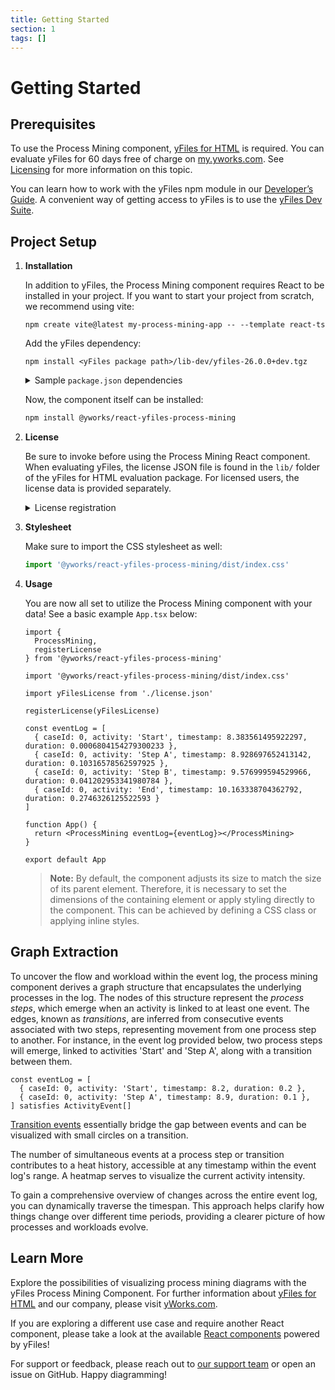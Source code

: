 ```yaml
---
title: Getting Started
section: 1
tags: []
---
```


# Getting Started

## Prerequisites

To use the Process Mining component, [yFiles for HTML](https://www.yworks.com/products/yfiles-for-html) is required.
You can evaluate yFiles for 60 days free of charge on [my.yworks.com](https://my.yworks.com/signup?product=YFILES_HTML_EVAL).
See [Licensing](https://docs.yworks.com/react-yfiles-process-mining/introduction/licensing) for more information on this topic.

You can learn how to work with the yFiles npm module in our [Developer’s Guide](https://docs.yworks.com/yfileshtml/#/dguide/yfiles_npm_module). A convenient way of getting access to yFiles is to use the [yFiles Dev Suite](https://www.npmjs.com/package/yfiles-dev-suite).


## Project Setup

1. **Installation**

   In addition to yFiles, the Process Mining component requires React to be installed in your project.
   If you want to start your project from scratch, we recommend using vite:
   ```
   npm create vite@latest my-process-mining-app -- --template react-ts
   ```

   Add the yFiles dependency:
   ```
   npm install <yFiles package path>/lib-dev/yfiles-26.0.0+dev.tgz
   ```

   <details>

   <summary>Sample <code>package.json</code> dependencies</summary>
   The resulting package.json dependencies should resemble the following:

   ```json
      "dependencies": {
        "react": "^18.2.0",
        "react-dom": "^18.2.0",
        "yfiles": "./lib-dev/yfiles-26.0.0.tgz"
     }
   ```
   </details>

   Now, the component itself can be installed:
   ```bash
   npm install @yworks/react-yfiles-process-mining
   ```

2. **License**

   Be sure to invoke <TypeLink type="registerLicense" /> before using the Process Mining React component.
   When evaluating yFiles, the license JSON file is found in the `lib/` folder of the yFiles for HTML evaluation package.
   For licensed users, the license data is provided separately.

   <details>

   <summary>License registration</summary>

   Import or paste your license data and register the license, e.g. in `App.tsx`:

   ```js
   import yFilesLicense from './license.json'

   registerLicense(yFilesLicense)
   ```
   </details>

3. **Stylesheet**

   Make sure to import the CSS stylesheet as well:

   ```js
   import '@yworks/react-yfiles-process-mining/dist/index.css'
   ```

4. **Usage**

   You are now all set to utilize the Process Mining component with your data!
   See a basic example `App.tsx` below:

   ```tsx
   import {
     ProcessMining,
     registerLicense
   } from '@yworks/react-yfiles-process-mining'

   import '@yworks/react-yfiles-process-mining/dist/index.css'

   import yFilesLicense from './license.json'

   registerLicense(yFilesLicense)

   const eventLog = [
     { caseId: 0, activity: 'Start', timestamp: 8.383561495922297, duration: 0.0006804154279300233 },
     { caseId: 0, activity: 'Step A', timestamp: 8.928697652413142, duration: 0.10316578562597925 },
     { caseId: 0, activity: 'Step B', timestamp: 9.576999594529966, duration: 0.041202953341980784 },
     { caseId: 0, activity: 'End', timestamp: 10.163338704362792, duration: 0.2746326125522593 }
   ]

   function App() {
     return <ProcessMining eventLog={eventLog}></ProcessMining>
   }

   export default App
   ```

   > **Note:** By default, the <TypeLink type="ProcessMining" /> component adjusts its size to match the size of its parent element. Therefore, it is necessary to set the dimensions of the containing element or apply styling directly to the <TypeLink type="ProcessMining" /> component. This can be achieved by defining a CSS class or applying inline styles.

## Graph Extraction

To uncover the flow and workload within the event log, the process mining component derives a graph structure that
encapsulates the underlying processes in the log. The nodes of this structure represent the _process steps_, which emerge
when an activity is linked to at least one event. The edges, known as _transitions_, are inferred from consecutive
events associated with two steps, representing movement from one process step to another. For instance, in the event
log provided below, two process steps will emerge, linked to activities 'Start' and 'Step A', along with a
transition between them.

```tsx
const eventLog = [
  { caseId: 0, activity: 'Start', timestamp: 8.2, duration: 0.2 },
  { caseId: 0, activity: 'Step A', timestamp: 8.9, duration: 0.1 },
] satisfies ActivityEvent[]
```

[Transition events](../features/transition-events) essentially bridge the gap between events and can be visualized
with small circles on a transition.

The number of simultaneous events at a process step or transition contributes to a heat history, accessible at any timestamp
within the event log's range. A heatmap serves to visualize the current activity intensity.

To gain a comprehensive overview of changes across the entire event log, you can dynamically traverse the timespan.
This approach helps clarify how things change over different time periods, providing a clearer picture of how processes
and workloads evolve.

## Learn More

Explore the possibilities of visualizing process mining diagrams with the yFiles Process Mining Component.
For further information about [yFiles for HTML](https://www.yworks.com/yfiles-overview) and our company,
please visit [yWorks.com](https://www.yworks.com).

If you are exploring a different use case and require another React component,
please take a look at the available [React components](https://www.yworks.com/yfiles-react-components) powered by yFiles!

For support or feedback, please reach out to [our support team](https://website.yworks.home/contact) or open an issue on GitHub. Happy diagramming!


